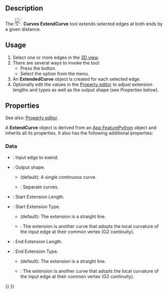 <languages/>

{{Docnav
|[[Curves_MixedCurve|MixedCurve]]
|[[Curves_JoinCurve|JoinCurve]]
|[[Curves_Workbench|Curves]]
|IconL=Curves_MixedCurve.svg
|IconR=Curves_JoinCurve.svg
|IconC=Curves_workbench_icon.svg
}}

{{GuiCommand
|Name=Curves ExtendCurve
|MenuLocation=Curves → Extend Curve
|Workbenches=[[Curves_Workbench|Curves]]
}}

==Description==

The [[Image:Curves_ExtendCurve.svg|24px]] '''Curves ExtendCurve''' tool extends selected edges at both ends by a given distance.

==Usage==

# Select one or more edges in the [[3D_view|3D view]].
# There are several ways to invoke the tool:
#* Press the {{Button|[[Image:Curves_ExtendCurve.svg|16px]] [[Curves_ExtendCurve|Extend Curve]]}} button.
#* Select the {{MenuCommand|Curves → [[Image:Curves_ExtendCurve.svg|16px]] Extend Curve}} option from the menu.
# An '''ExtendedCurve''' object is created for each selected edge.
# Optionally edit the values in the [[Property_editor|Property editor]] to adjust extension lengths and types as well as the output shape (see Properties below).

==Properties==

See also: [[Property_editor|Property editor]].

A '''ExtendCurve''' object is derived from an [[App_FeaturePython|App FeaturePython]] object and inherits all its properties. It also has the following additional properties:

===Data===

{{TitleProperty|Base}}

* {{PropertyData|Edge|LinkSub}}: Input edge to exend.
* {{PropertyData|Output|Enumeration}}: Output shape.
** {{Value|SingleEdge}} (default): A single continuous curve.
** {{Value|Wire}}: Separate curves.

{{TitleProperty|Beginning}}

* {{PropertyData|Length Start|Float}}: Start Extension Length.
* {{PropertyData|Type Start|Enumeration}}: Start Extension Type.
** {{Value|Straight}} (default): The extension is a straight line.
** {{Value|G2 curve}}: The extension is another curve that adopts the local curvature of the input edge at their common vertex (G2 continuity).

{{TitleProperty|End}}

* {{PropertyData|Length End|Float}}: End Extension Length.
* {{PropertyData|Type End|Enumeration}}: End Extension Type.
** {{Value|Straight}} (default): The extension is a straight line.
** {{Value|G2 curve}}: The extension is another curve that adopts the local curvature of the input edge at their common vertex (G2 continuity).


{{Docnav
|[[Curves_MixedCurve|MixedCurve]]
|[[Curves_JoinCurve|JoinCurve]]
|[[Curves_Workbench|Curves]]
|IconL=Curves_MixedCurve.svg
|IconR=Curves_JoinCurve.svg
|IconC=Curves_workbench_icon.svg
}}

{{Curves Tools navi{{#translation:}}}}
{{Userdocnavi{{#translation:}}}}